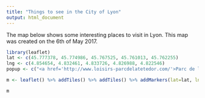 ```yaml
---
title: "Things to see in the City of Lyon"
output: html_document
---
```


The map below shows some interesting places to visit in Lyon. This map was created on the 6th of May 2017.

```r
library(leaflet)
lat <- c(45.777378, 45.774986, 45.767525, 45.761013, 45.762255)
lng <- c(4.854654, 4.832461, 4.833726, 4.826988, 4.822546)
popup <- c("<a href='http://www.loisirs-parcdelatetedor.com/'>Parc de la Tete d'Or</a>", "<a href='https://en.wikipedia.org/wiki/La_Croix-Rousse'>Place de la Croix Rousse</a>", "<a href='http://www.loisirs-parcdelatetedor.com/'>Museum of Fine Arts</a>", "<a href='www.vieux-lyon.org/'>Old Town</a>", "<a href='http://www.fourviere.org/'>Fourviere Basilica</a>")

m <- leaflet() %>% addTiles() %>% addTiles() %>% addMarkers(lat=lat, lng=lng, popup=popup)

m
```

